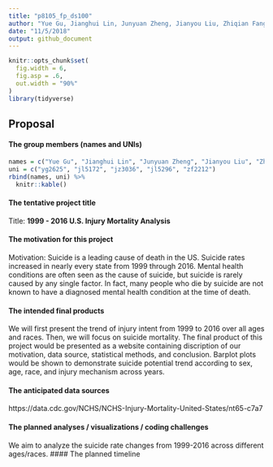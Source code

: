 ```yaml
---
title: "p8105_fp_ds100"
author: "Yue Gu, Jianghui Lin, Junyuan Zheng, Jianyou Liu, Zhiqian Fang"
date: "11/5/2018"
output: github_document
---
```


```r
knitr::opts_chunk$set(
  fig.width = 6,
  fig.asp = .6,
  out.width = "90%"
)
library(tidyverse)
```

## Proposal 

#### The group members (names and UNIs) 
```r
names = c("Yue Gu", "Jianghui Lin", "Junyuan Zheng", "Jianyou Liu", "Zhiqian Fang")
uni = c("yg2625", "jl5172", "jz3036", "jl5296", "zf2212")
rbind(names, uni) %>% 
  knitr::kable()
```

#### The tentative project title

Title: __1999 - 2016 U.S. Injury Mortality Analysis__

#### The motivation for this project

Motivation: 
Suicide is a leading cause of death in the US. Suicide rates increased in nearly every state from 1999 through 2016. Mental health conditions are often seen as the cause of suicide, but suicide is rarely caused by any single factor. In fact, many people who die by suicide are not known to have a diagnosed mental health condition at the time of death.

#### The intended final products

We will first present the trend of injury intent from 1999 to 2016 over all ages and races. Then, we will focus on suicide mortality. The final product of this project would be presented as a website containing discription of our motivation, data source, statistical methods, and conclusion. Barplot plots would be shown to demonstrate suicide potential trend according to sex, age, race, and injury mechanism across years.

#### The anticipated data sources
https://data.cdc.gov/NCHS/NCHS-Injury-Mortality-United-States/nt65-c7a7

#### The planned analyses / visualizations / coding challenges
We aim to analyze the suicide rate changes from 1999-2016 across different ages/races.
#### The planned timeline







